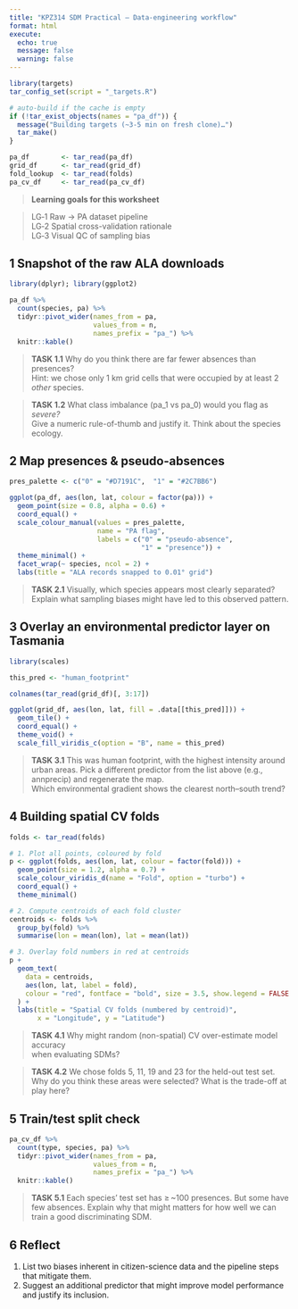 ```yaml
---
title: "KPZ314 SDM Practical – Data-engineering workflow"
format: html
execute:
  echo: true
  message: false
  warning: false
---
```


```r
library(targets)
tar_config_set(script = "_targets.R")

# auto‑build if the cache is empty
if (!tar_exist_objects(names = "pa_df")) {
  message("Building targets (~3‑5 min on fresh clone)…")
  tar_make()
}

pa_df        <- tar_read(pa_df)
grid_df      <- tar_read(grid_df)
fold_lookup  <- tar_read(folds)
pa_cv_df     <- tar_read(pa_cv_df)
```

> **Learning goals for this worksheet**

> LG‑1 Raw → PA dataset pipeline  
> LG‑2 Spatial cross-validation rationale  
> LG‑3 Visual QC of sampling bias

## 1  Snapshot of the raw ALA downloads

```r
library(dplyr); library(ggplot2)

pa_df %>%
  count(species, pa) %>% 
  tidyr::pivot_wider(names_from = pa,
                     values_from = n,
                     names_prefix = "pa_") %>% 
  knitr::kable()
```

> **TASK 1.1** Why do you think there are far fewer absences than presences?  
> Hint: we chose only 1 km grid cells that were occupied by at least 2 *other* species.

> **TASK 1.2** What class imbalance (pa_1 vs pa_0) would you flag as *severe?*  
> Give a numeric rule-of-thumb and justify it. Think about the species ecology.

## 2  Map presences & pseudo-absences

```r
pres_palette <- c("0" = "#D7191C",  "1" = "#2C7BB6")

ggplot(pa_df, aes(lon, lat, colour = factor(pa))) +
  geom_point(size = 0.8, alpha = 0.6) +
  coord_equal() +
  scale_colour_manual(values = pres_palette,
                      name = "PA flag",
                      labels = c("0" = "pseudo-absence",
                                 "1" = "presence")) +
  theme_minimal() +
  facet_wrap(~ species, ncol = 2) +
  labs(title = "ALA records snapped to 0.01° grid")
```

> **TASK 2.1** Visually, which species appears most clearly separated?  
> Explain what sampling biases might have led to this observed pattern.

## 3  Overlay an environmental predictor layer on Tasmania

```r
library(scales)

this_pred <- "human_footprint"

colnames(tar_read(grid_df)[, 3:17])
```

```r
ggplot(grid_df, aes(lon, lat, fill = .data[[this_pred]])) +
  geom_tile() +
  coord_equal() +
  theme_void() +
  scale_fill_viridis_c(option = "B", name = this_pred)
```

> **TASK 3.1** This was human footprint, with the highest intensity around urban areas. 
> Pick a different predictor from the list above (e.g., annprecip) and regenerate the map.  
> Which environmental gradient shows the clearest north–south trend?

## 4  Building spatial CV folds

```r
folds <- tar_read(folds)

# 1. Plot all points, coloured by fold
p <- ggplot(folds, aes(lon, lat, colour = factor(fold))) +
  geom_point(size = 1.2, alpha = 0.7) +
  scale_colour_viridis_d(name = "Fold", option = "turbo") +
  coord_equal() +
  theme_minimal()

# 2. Compute centroids of each fold cluster
centroids <- folds %>%
  group_by(fold) %>%
  summarise(lon = mean(lon), lat = mean(lat))

# 3. Overlay fold numbers in red at centroids
p + 
  geom_text(
    data = centroids,
    aes(lon, lat, label = fold),
    colour = "red", fontface = "bold", size = 3.5, show.legend = FALSE
  ) +
  labs(title = "Spatial CV folds (numbered by centroid)",
       x = "Longitude", y = "Latitude")
```

> **TASK 4.1** Why might random (non-spatial) CV over-estimate model accuracy  
> when evaluating SDMs?

> **TASK 4.2** We chose folds 5, 11, 19 and 23 for the held-out test set.  
> Why do you think these areas were selected? What is the trade-off at play here?

## 5  Train/test split check

```r
pa_cv_df %>%
  count(type, species, pa) %>%
  tidyr::pivot_wider(names_from = pa,
                     values_from = n,
                     names_prefix = "pa_") %>%
  knitr::kable()
```

> **TASK 5.1** Each species’ test set has ≥ ~100 presences. But some have few absences. 
> Explain why that might matters for how well we can train a good discriminating SDM.

## 6  Reflect

1. List two biases inherent in citizen-science data and the pipeline steps that
   mitigate them.  
2. Suggest an additional predictor that might improve model performance and
   justify its inclusion.
